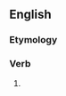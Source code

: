 ==English==

===Etymology===
{{suffix|en|sacrifice|eth}}

===Verb===
{{head|en|verb form}}

# {{en-archaic third-person singular of|sacrifice}}